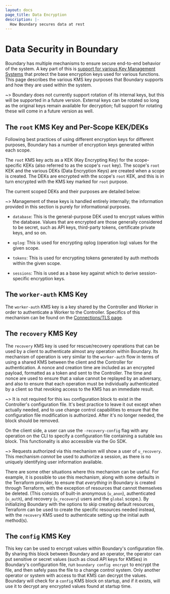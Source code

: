 ```yaml
---
layout: docs
page_title: Data Encryption
description: |-
  How Boundary secures data at rest
---
```


# Data Security in Boundary

Boundary has multiple mechanisms to ensure secure end-to-end behavior of the
system. A key part of this is [support for various Key Management
Systems](/docs/configuration/kms) that protect the base encryption keys used
for various functions. This page describes the various KMS key purposes that
Boundary supports and how they are used within the system.

~> Boundary does not currently support rotation of its internal keys, but this
will be supported in a future version. External keys can be rotated so long as
the original keys remain available for decryption; full support for rotating
these will come in a future version as well.

## The `root` KMS Key and Per-Scope KEK/DEKs

Following best practices of using different encryption keys for different
purposes, Boundary has a number of encryption keys generated within each scope.

The `root` KMS key acts as a KEK (Key Encrypting Key) for the scope-specific
KEKs (also referred to as the scope's `root` key). The scope's `root` KEK and
the various DEKs (Data Encryption Keys) are created when a scope is created. The
DEKs are encrypted with the scope's `root` KEK, and this is in turn encrypted
with the KMS key marked for `root` purpose.

The current scoped DEKs and their purposes are detailed below:

~> Management of these keys is handled entirely internally; the information
provided in this section is purely for informational purposes.

- `database`: This is the general-purpose DEK used to encrypt values within the
  database. Values that are encrypted are those generally considered to be
  secret, such as API keys, third-party tokens, certificate private keys, and so
  on.

- `oplog`: This is used for encrypting oplog (operation log) values for the
  given scope.

- `tokens`: This is used for encrypting tokens generated by auth methods within
  the given scope.

- `sessions`: This is used as a base key against which to derive
  session-specific encryption keys.

## The `worker-auth` KMS Key

The `worker-auth` KMS key is a key shared by the Controller and Worker in order
to authenticate a Worker to the Controller. Specifics of this mechanism can be
found on the [Connections/TLS page](/docs/concepts/security/connections-tls).

## The `recovery` KMS Key

The `recovery` KMS key is used for rescue/recovery operations that can be used
by a client to authenticate almost any operation within Boundary. Its mechanism
of operation is very similar to the `worker-auth` flow in terms of using a
shared KMS between the client and the Controller for authentication. A nonce and
creation time are included as an encrypted payload, formatted as a token and
sent to the Controller. The time and nonce are used to ensure that a value
cannot be replayed by an adversary, and also to ensure that each operation must
be individually authenticated by a client so that revoking access to the KMS has
an immediate result.

~> It is not required for this `kms` configuration block to exist in the
Controller's configuration file. It's best practice to leave it out except when
actually needed, and to use change control capabilities to ensure that the
configuration file modification is authorized. After it's no longer needed, the
block should be removed.

On the client side, a user can use the `-recovery-config` flag with any
operation on the CLI to specify a configuration file containing a suitable `kms`
block. This functionality is also accessible via the Go SDK.

~> Requests authorized via this mechanism will show a user of `u_recovery`. This
mechanism _cannot_ be used to authorize a session, as there is no uniquely
identifying user information available.

There are some other situations where this mechanism can be useful. For example,
it is possible to use this mechanism, along with some defaults in the Terraform
provider, to ensure that _everything_ in Boundary is created through Terraform,
with the exception of resources that cannot themselves be deleted. (This
consists of built-in anonymous (`u_anon`), authenticated (`u_auth`), and
recovery (`u_recovery`) users and the `global` scope.). By initializing Boundary
with the options to skip creating default resources, Terraform can be used to
create the specific resources needed instead, with the `recovery` KMS used to
authenticate setting up the initial auth method(s).

## The `config` KMS Key

This key can be used to encrypt values within Boundary's configuration file. By
sharing this block between Boundary and an operator, the operator can put
sensitive or secret values (such as cloud API keys for KMSes) in Boundary's
configuration file, run `boundary config encrypt` to encrypt the file, and then
safely pass the file to a change control system. Only another operator or system
with access to that KMS can decrypt the values. Boundary will check for a
`config` KMS block on startup, and if it exists, will use it to decrypt any
encrypted values found at startup time.
